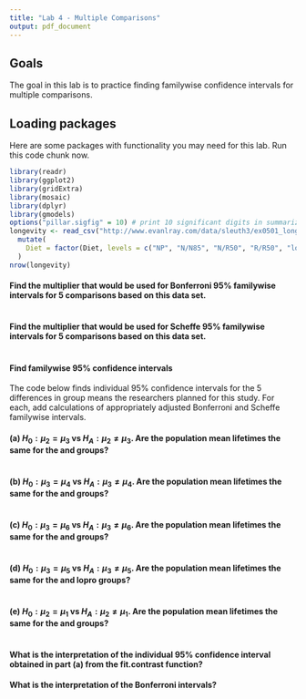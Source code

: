---
title: "Lab 4 - Multiple Comparisons"
output: pdf_document
---

## Goals

The goal in this lab is to practice finding familywise confidence intervals for multiple comparisons.

## Loading packages

Here are some packages with functionality you may need for this lab.  Run this code chunk now.

```{r}
library(readr)
library(ggplot2)
library(gridExtra)
library(mosaic)
library(dplyr)
library(gmodels)
options("pillar.sigfig" = 10) # print 10 significant digits in summarize output
longevity <- read_csv("http://www.evanlray.com/data/sleuth3/ex0501_longevity.csv") %>%
  mutate(
    Diet = factor(Diet, levels = c("NP", "N/N85", "N/R50", "R/R50", "lopro", "N/R40"))
  )
nrow(longevity)
```

#### Find the multiplier that would be used for Bonferroni 95% familywise intervals for 5 comparisons based on this data set.

```{r}
```

#### Find the multiplier that would be used for Scheffe 95% familywise intervals for 5 comparisons based on this data set.

```{r}
```


#### Find familywise 95% confidence intervals

The code below finds individual 95% confidence intervals for the 5 differences in group means the researchers planned for this study.  For each, add calculations of appropriately adjusted Bonferroni and Scheffe familywise intervals.

#### (a) $H_0: \mu_2 = \mu_3$ vs $H_A: \mu_2 \neq \mu_3$.  Are the population mean lifetimes the same for the \textbf{N/N85} and \textbf{N/R50} groups?

```{r}
```

#### (b) $H_0: \mu_3 = \mu_4$ vs $H_A: \mu_3 \neq \mu_4$.  Are the population mean lifetimes the same for the \textbf{N/R50} and \textbf{R/R50} groups?

```{r}
```

#### (c) $H_0: \mu_3 = \mu_6$ vs $H_A: \mu_3 \neq \mu_6$.  Are the population mean lifetimes the same for the \textbf{N/R50} and \textbf{N/R40} groups?

```{r}
```

#### (d) $H_0: \mu_3 = \mu_5$ vs $H_A: \mu_3 \neq \mu_5$.  Are the population mean lifetimes the same for the \textbf{N/R50} and \textbf{N/R50} lopro groups?

```{r}
```

#### (e) $H_0: \mu_2 = \mu_1$ vs $H_A: \mu_2 \neq \mu_1$.  Are the population mean lifetimes the same for the \textbf{N/N85} and \textbf{NP} groups?

```{r}
```

#### What is the interpretation of the individual 95% confidence interval obtained in part (a) from the fit.contrast function?



#### What is the interpretation of the Bonferroni intervals?  
